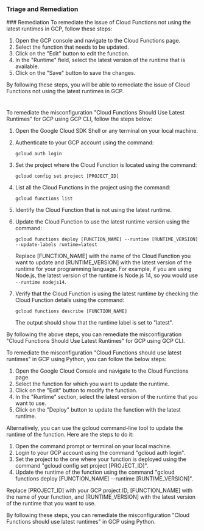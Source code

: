 
### Triage and Remediation
<Tabs>
<Tab title='Remediation'>
### Remediation

<AccordionGroup>
<Accordion title='Using Console' defaultOpen='true'>
To remediate the issue of Cloud Functions not using the latest runtimes in GCP, follow these steps:

1. Open the GCP console and navigate to the Cloud Functions page.
2. Select the function that needs to be updated.
3. Click on the "Edit" button to edit the function.
4. In the "Runtime" field, select the latest version of the runtime that is available.
5. Click on the "Save" button to save the changes.

By following these steps, you will be able to remediate the issue of Cloud Functions not using the latest runtimes in GCP.

#
</Accordion>

<Accordion title='Using CLI'>
To remediate the misconfiguration "Cloud Functions Should Use Latest Runtimes" for GCP using GCP CLI, follow the steps below:

1. Open the Google Cloud SDK Shell or any terminal on your local machine.

2. Authenticate to your GCP account using the command:
    
    ```
    gcloud auth login
    ```
    
3. Set the project where the Cloud Function is located using the command:

    ```
    gcloud config set project [PROJECT_ID]
    ```
    
4. List all the Cloud Functions in the project using the command:

    ```
    gcloud functions list
    ```
    
5. Identify the Cloud Function that is not using the latest runtime.

6. Update the Cloud Function to use the latest runtime version using the command:

    ```
    gcloud functions deploy [FUNCTION_NAME] --runtime [RUNTIME_VERSION] --update-labels runtime=latest
    ```

    Replace [FUNCTION_NAME] with the name of the Cloud Function you want to update and [RUNTIME_VERSION] with the latest version of the runtime for your programming language. For example, if you are using Node.js, the latest version of the runtime is Node.js 14, so you would use `--runtime nodejs14`.

7. Verify that the Cloud Function is using the latest runtime by checking the Cloud Function details using the command:

    ```
    gcloud functions describe [FUNCTION_NAME]
    ```

    The output should show that the runtime label is set to "latest".

By following the above steps, you can remediate the misconfiguration "Cloud Functions Should Use Latest Runtimes" for GCP using GCP CLI.
</Accordion>

<Accordion title='Using Python'>
To remediate the misconfiguration "Cloud Functions should use latest runtimes" in GCP using Python, you can follow the below steps:

1. Open the Google Cloud Console and navigate to the Cloud Functions page.
2. Select the function for which you want to update the runtime.
3. Click on the "Edit" button to modify the function.
4. In the "Runtime" section, select the latest version of the runtime that you want to use.
5. Click on the "Deploy" button to update the function with the latest runtime.

Alternatively, you can use the gcloud command-line tool to update the runtime of the function. Here are the steps to do it:

1. Open the command prompt or terminal on your local machine.
2. Login to your GCP account using the command "gcloud auth login".
3. Set the project to the one where your function is deployed using the command "gcloud config set project [PROJECT_ID]".
4. Update the runtime of the function using the command "gcloud functions deploy [FUNCTION_NAME] --runtime [RUNTIME_VERSION]".

Replace [PROJECT_ID] with your GCP project ID, [FUNCTION_NAME] with the name of your function, and [RUNTIME_VERSION] with the latest version of the runtime that you want to use.

By following these steps, you can remediate the misconfiguration "Cloud Functions should use latest runtimes" in GCP using Python.
</Accordion>

</AccordionGroup>
</Tab>
</Tabs>
